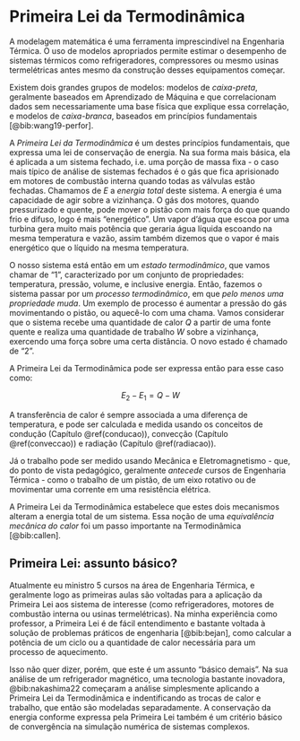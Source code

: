 # Primeira Lei da Termodinâmica {#primlei}

A modelagem matemática é uma ferramenta imprescindível na Engenharia Térmica. O uso de modelos apropriados permite estimar o desempenho de sistemas térmicos como refrigeradores, compressores ou mesmo usinas termelétricas antes mesmo da construção desses equipamentos começar.

Existem dois grandes grupos de modelos: modelos de *caixa-preta*, geralmente baseados em Aprendizado de Máquina e que correlacionam dados sem necessariamente uma base física que explique essa correlação, e modelos de *caixa-branca*, baseados em princípios fundamentais [@bib:wang19-perfor]. 

A *Primeira Lei da Termodinâmica* é um destes princípios fundamentais, que expressa uma lei de conservação de energia. Na sua forma mais básica, ela é aplicada a um sistema fechado, i.e. uma porção de massa fixa - o caso mais típico de análise de sistemas fechados é o gás que fica aprisionado em motores de combustão interna quando todas as válvulas estão fechadas. Chamamos de $E$ a *energia total* deste sistema. A energia é uma capacidade de agir sobre a vizinhança. O gás dos motores, quando pressurizado e quente, pode mover o pistão com mais força do que quando frio e difuso, logo é mais "energético". Um vapor d'água que escoa por uma turbina gera muito mais potência que geraria água líquida escoando na mesma temperatura e vazão, assim também dizemos que o vapor é mais energético que o líquido na mesma temperatura.

O nosso sistema está então em um *estado termodinâmico*, que vamos chamar de "1", caracterizado por um conjunto de propriedades: temperatura, pressão, volume, e inclusive energia. Então, fazemos o sistema passar por um *processo termodinâmico*, em que *pelo menos uma propriedade muda*. Um exemplo de processo é aumentar a pressão do gás movimentando o pistão, ou aquecê-lo com uma chama. Vamos considerar que o sistema recebe uma quantidade de calor $Q$ a partir de uma fonte quente e realiza uma quantidade de trabalho $W$ sobre a vizinhança, exercendo uma força sobre uma certa distância. O novo estado é chamado de "2".

A Primeira Lei da Termodinâmica pode ser expressa então para esse caso como:

$$
E_2 - E_1 = Q - W
$$

A transferência de calor é sempre associada a uma diferença de temperatura, e pode ser calculada e medida usando os conceitos de condução (Capítulo \@ref(conducao)), convecção (Capítulo \@ref(conveccao)) e radiação (Capítulo \@ref(radiacao)).

Já o trabalho pode ser medido usando Mecânica e Eletromagnetismo - que, do ponto de vista pedagógico, geralmente *antecede* cursos de Engenharia Térmica - como o trabalho de um pistão, de um eixo rotativo ou de movimentar uma corrente em uma resistência elétrica.

A Primeira Lei da Termodinâmica estabelece que estes dois mecanismos alteram a energia total de um sistema. Essa noção de uma *equivalência mecânica do calor* foi um passo importante na Termodinâmica [@bib:callen].

## Primeira Lei: assunto básico?

Atualmente eu ministro 5 cursos na área de Engenharia Térmica, e geralmente logo as primeiras aulas são voltadas para a aplicação da Primeira Lei aos sistema de interesse (como refrigeradores, motores de combustão interna ou usinas termelétricas). Na minha experiência como professor, a Primeira Lei é de fácil entendimento e bastante voltada à solução de problemas práticos de engenharia [@bib:bejan], como calcular a potência de um ciclo ou a quantidade de calor necessária para um processo de aquecimento.

Isso não quer dizer, porém, que este é um assunto "básico demais". Na sua análise de um refrigerador magnético, uma tecnologia bastante inovadora, @bib:nakashima22 começaram a análise simplesmente aplicando a Primeira Lei da Termodinâmica e indentificando as trocas de calor e trabalho, que então são modeladas separadamente. A conservação da energia conforme expressa pela Primeira Lei também é um critério básico de convergência na simulação numérica de sistemas complexos.
